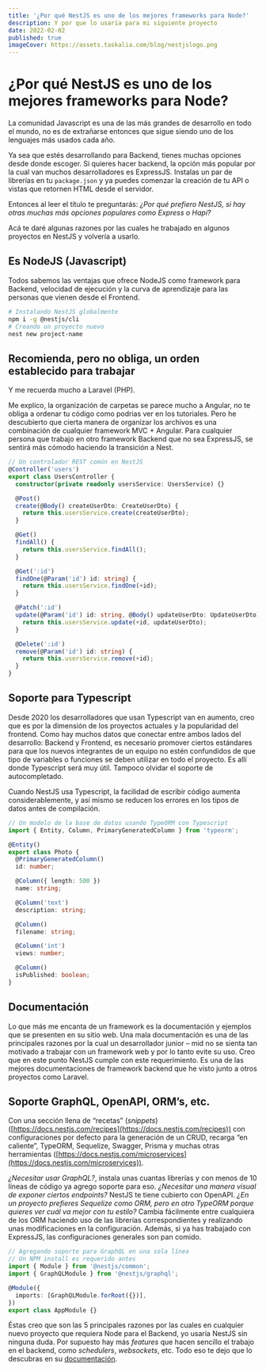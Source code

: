 ```yaml
---
title: '¿Por qué NestJS es uno de los mejores frameworks para Node?'
description: Y por que lo usaría para mi siguiente proyecto
date: 2022-02-02
published: true
imageCover: https://assets.taskalia.com/blog/nestjslogo.png
---
```


# ¿Por qué NestJS es uno de los mejores frameworks para Node?

La comunidad Javascript es una de las más grandes de desarrollo en todo el mundo, no es de extrañarse entonces que sigue siendo uno de los lenguajes más usados cada año.

Ya sea que estés desarrollando para Backend, tienes muchas opciones desde donde escoger. Si quieres hacer backend, la opción más popular por la cual van muchos desarrolladores es ExpressJS. Instalas un par de librerías en tu `package.json` y ya puedes comenzar la creación de tu API o vistas que retornen HTML desde el servidor.

Entonces al leer el título te preguntarás: *¿Por qué prefiero NestJS, si hay otras muchas más opciones populares como Express o Hapi?*

Acá te daré algunas razones por las cuales he trabajado en algunos proyectos en NestJS y volvería a usarlo.

## Es NodeJS (Javascript)

Todos sabemos las ventajas que ofrece NodeJS como framework para Backend, velocidad de ejecución y la curva de aprendizaje para las personas que vienen desde el Frontend.

```bash
# Instalando NestJS globalmente
npm i -g @nestjs/cli
# Creando un proyecto nuevo
nest new project-name
```

## Recomienda, pero no obliga, un orden establecido para trabajar

Y me recuerda mucho a Laravel (PHP).

Me explico, la organización de carpetas se parece mucho a Angular, no te obliga a ordenar tu código como podrias ver en los tutoriales. Pero he descubierto que cierta manera de organizar los archivos es una combinación de cualquier framework MVC + Angular. Para cualquier persona que trabajo en otro framework Backend que no sea ExpressJS, se sentirá más cómodo haciendo la transición a Nest.

```ts
// Un controlador REST común en NestJS
@Controller('users')
export class UsersController {
  constructor(private readonly usersService: UsersService) {}

  @Post()
  create(@Body() createUserDto: CreateUserDto) {
    return this.usersService.create(createUserDto);
  }

  @Get()
  findAll() {
    return this.usersService.findAll();
  }

  @Get(':id')
  findOne(@Param('id') id: string) {
    return this.usersService.findOne(+id);
  }

  @Patch(':id')
  update(@Param('id') id: string, @Body() updateUserDto: UpdateUserDto) {
    return this.usersService.update(+id, updateUserDto);
  }

  @Delete(':id')
  remove(@Param('id') id: string) {
    return this.usersService.remove(+id);
  }
}
```

## Soporte para Typescript

Desde 2020 los desarrolladores que usan Typescript van en aumento, creo que es por la dimensión de los proyectos actuales y la popularidad del frontend. Como hay muchos datos que conectar entre ambos lados del desarrollo: Backend y Frontend, es necesario promover ciertos estándares para que los nuevos integrantes de un equipo no estén confundidos de que tipo de variables o funciones se deben utilizar en todo el proyecto. Es allí donde Typescript será muy útil. Tampoco olvidar el soporte de autocompletado.

Cuando NestJS usa Typescript, la facilidad de escribir código aumenta considerablemente, y así mismo se reducen los errores en los tipos de datos antes de compilación.

```ts
// Un modelo de la base de datos usando TypeORM con Typescript
import { Entity, Column, PrimaryGeneratedColumn } from 'typeorm';

@Entity()
export class Photo {
  @PrimaryGeneratedColumn()
  id: number;

  @Column({ length: 500 })
  name: string;

  @Column('text')
  description: string;

  @Column()
  filename: string;

  @Column('int')
  views: number;

  @Column()
  isPublished: boolean;
}
```

## Documentación

Lo que más me encanta de un framework es la documentación y ejemplos que se presenten en su sitio web. Una mala documentación es una de las principales razones por la cual un desarrollador junior – mid no se sienta tan motivado a trabajar con un framework web y por lo tanto evite su uso. Creo que en este punto NestJS cumple con este requerimiento. Es una de las mejores documentaciones de framework backend que he visto junto a otros proyectos como Laravel.

## Soporte GraphQL, OpenAPI, ORM’s, etc.

Con una sección llena de “recetas” (_snippets_) ([https://docs.nestjs.com/recipes](https://docs.nestjs.com/recipes)) con configuraciones por defecto para la generación de un CRUD, recarga “en caliente”, TypeORM, Sequelize, Swagger, Prisma y muchas otras herramientas ([https://docs.nestjs.com/microservices](https://docs.nestjs.com/microservices)).

_¿Necesitar usar GraphQL?_, instala unas cuantas librerías y con menos de 10 líneas de código ya agrego soporte para eso. *¿Necesitar una manera visual de exponer ciertos endpoints?* NestJS te tiene cubierto con OpenAPI. *¿En un proyecto prefieres Sequelize como ORM, pero en otro TypeORM porque quieres ver cuál va mejor con tu estilo?* Cambia fácilmente entre cualquiera de los ORM haciendo uso de las librerías correspondientes y realizando unas modificaciones en la configuración. Además, si ya has trabajado con ExpressJS, las configuraciones generales son pan comido.

```ts
// Agregando soporte para GraphQL en una sola línea
// Un NPM install es requerido antes
import { Module } from '@nestjs/common';
import { GraphQLModule } from '@nestjs/graphql';

@Module({
  imports: [GraphQLModule.forRoot({})],
})
export class AppModule {}
```

Éstas creo que son las 5 principales razones por las cuales en cualquier nuevo proyecto que requiera Node para el Backend, yo usaría NestJS sin ninguna duda. Por supuesto hay más *features* que hacen sencillo el trabajo en el backend, como *schedulers*, *websockets*, etc. Todo eso te dejo que lo descubras en su [documentación](https://docs.nestjs.com/).
